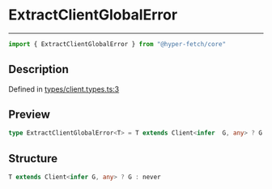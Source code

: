 

# ExtractClientGlobalError

<div class="api-docs__separator" data-reactroot="">

---

</div><div class="api-docs__import" data-reactroot="">

```ts
import { ExtractClientGlobalError } from "@hyper-fetch/core"
```

</div><div class="api-docs__section">

## Description

</div><div class="api-docs__description"><span class="api-docs__do-not-parse">



</span></div><p class="api-docs__definition">

Defined in [types/client.types.ts:3](https://github.com/BetterTyped/hyper-fetch/blob/cc329b91/packages/core/src/types/client.types.ts#L3)

</p><div class="api-docs__section">

## Preview

</div><div class="api-docs__preview type single">

```ts
type ExtractClientGlobalError<T> = T extends Client<infer  G, any> ? G : never;
```

</div><div class="api-docs__section">

## Structure

</div><div class="api-docs__returns">

```ts
T extends Client<infer G, any> ? G : never
```

</div>